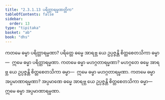 ```yaml
---
title: "2.3.1.13 ပရိတ္တာရမ္မဏတ္တိက"
tableOfContents: false
sidebar:
  order: 13
type: "tipitaka"
basket: "ab"
book: "dhs"
---
```



<DynamicBreadcrumb />

<Division number="1029" book="dhs" e="ch" v="29" p="211">

<Paragraph number="1694" book="dhs">
ကတမေ ဓမ္မာ ပရိတ္တာရမ္မဏာ? ပရိတ္တေ ဓမ္မေ အာရဗ္ဘ ယေ ဥပ္ပဇ္ဇန္တိ စိတ္တစေတသိကာ ဓမ္မာ—  ဣမေ ဓမ္မာ ပရိတ္တာရမ္မဏာ.
</Paragraph>

</Division>
<Division number="1030" book="dhs" e="ch" v="29" p="211">

<Paragraph number="1695" book="dhs">
ကတမေ ဓမ္မာ မဟဂ္ဂတာရမ္မဏာ? မဟဂ္ဂတေ ဓမ္မေ အာရဗ္ဘ ယေ ဥပ္ပဇ္ဇန္တိ စိတ္တစေတသိကာ ဓမ္မာ—  ဣမေ ဓမ္မာ မဟဂ္ဂတာရမ္မဏာ.
</Paragraph>

</Division>
<Division number="1031" book="dhs" e="ch" v="29" p="211">

<Paragraph number="1696" book="dhs">
ကတမေ ဓမ္မာ အပ္ပမာဏာရမ္မဏာ? အပ္ပမာဏေ ဓမ္မေ အာရဗ္ဘ ယေ ဥပ္ပဇ္ဇန္တိ စိတ္တစေတသိကာ ဓမ္မာ—  ဣမေ ဓမ္မာ အပ္ပမာဏာရမ္မဏာ.
</Paragraph>
</Division>